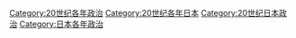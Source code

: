 [[Category:20世纪各年政治|Category:20世纪各年政治]]
[[Category:20世纪各年日本|Category:20世纪各年日本]]
[[Category:20世纪日本政治|Category:20世纪日本政治]]
[[Category:日本各年政治|Category:日本各年政治]]
